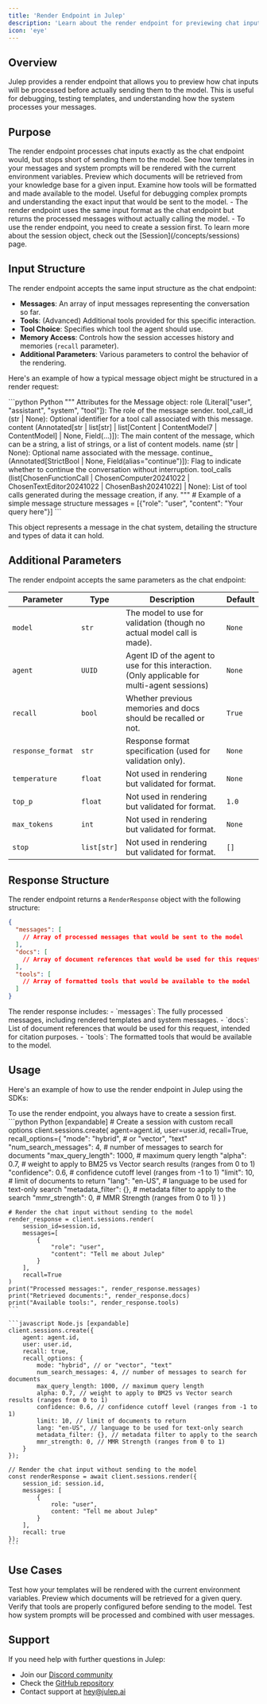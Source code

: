 ```yaml
---
title: 'Render Endpoint in Julep'
description: 'Learn about the render endpoint for previewing chat inputs before sending them to the model'
icon: 'eye'
---
```


## Overview

Julep provides a render endpoint that allows you to preview how chat inputs will be processed before actually sending them to the model. This is useful for debugging, testing templates, and understanding how the system processes your messages.

## Purpose

<Steps>
  <Step title="Preview Processing">
    The render endpoint processes chat inputs exactly as the chat endpoint would, but stops short of sending them to the model.
  </Step>
  <Step title="Template Rendering">
    See how templates in your messages and system prompts will be rendered with the current environment variables.
  </Step>
  <Step title="Document Retrieval">
    Preview which documents will be retrieved from your knowledge base for a given input.
  </Step>
  <Step title="Tool Configuration">
    Examine how tools will be formatted and made available to the model.
  </Step>
  <Step title="Debugging">
    Useful for debugging complex prompts and understanding the exact input that would be sent to the model.
  </Step>
</Steps>

<Info>  
  - The render endpoint uses the same input format as the chat endpoint but returns the processed messages without actually calling the model.
  - To use the render endpoint, you need to create a session first. To learn more about the session object, check out the [Session](/concepts/sessions) page.
</Info>

## Input Structure

The render endpoint accepts the same input structure as the chat endpoint:

- **Messages**: An array of input messages representing the conversation so far.
- **Tools**: (Advanced) Additional tools provided for this specific interaction.
- **Tool Choice**: Specifies which tool the agent should use.
- **Memory Access**: Controls how the session accesses history and memories (`recall` parameter).
- **Additional Parameters**: Various parameters to control the behavior of the rendering.

Here's an example of how a typical message object might be structured in a render request:

<Accordion title="Message Object Structure">
  ```python Python
    """
    Attributes for the Message object:
        role (Literal["user", "assistant", "system", "tool"]): The role of the message sender.
        tool_call_id (str | None): Optional identifier for a tool call associated with this message.
        content (Annotated[str | list[str] | list[Content | ContentModel7 | ContentModel] | None, Field(...)]): The main content of the message, which can be a string, a list of strings, or a list of content models.
        name (str | None): Optional name associated with the message.
        continue_ (Annotated[StrictBool | None, Field(alias="continue")]): Flag to indicate whether to continue the conversation without interruption.
        tool_calls (list[ChosenFunctionCall | ChosenComputer20241022 | ChosenTextEditor20241022 | ChosenBash20241022] | None): List of tool calls generated during the message creation, if any.
    """
    # Example of a simple message structure
    messages = [{"role": "user", "content": "Your query here"}]
  ```
  <p>This object represents a message in the chat system, detailing the structure and types of data it can hold.</p>
</Accordion>

## Additional Parameters

The render endpoint accepts the same parameters as the chat endpoint:

| Parameter           | Type    | Description                                      | Default  |
|---------------------|---------|--------------------------------------------------|----------|
| `model`             | `str`   | The model to use for validation (though no actual model call is made). | `None` |
| `agent`             | `UUID`  | Agent ID of the agent to use for this interaction. (Only applicable for multi-agent sessions) | `None` |
| `recall`            | `bool`  | Whether previous memories and docs should be recalled or not. | `True` |
| `response_format`   | `str`   | Response format specification (used for validation only). | `None` |
| `temperature`       | `float` | Not used in rendering but validated for format. | `None` |
| `top_p`             | `float` | Not used in rendering but validated for format. | `1.0` |
| `max_tokens`        | `int`   | Not used in rendering but validated for format. | `None` |
| `stop`              | `list[str]` | Not used in rendering but validated for format. | `[]` |

## Response Structure

The render endpoint returns a `RenderResponse` object with the following structure:

```json
{
  "messages": [
    // Array of processed messages that would be sent to the model
  ],
  "docs": [
    // Array of document references that would be used for this request
  ],
  "tools": [
    // Array of formatted tools that would be available to the model
  ]
}
```

<Info>
  The render response includes:
  - `messages`: The fully processed messages, including rendered templates and system messages.
  - `docs`: List of document references that would be used for this request, intended for citation purposes.
  - `tools`: The formatted tools that would be available to the model.
</Info>

## Usage

Here's an example of how to use the render endpoint in Julep using the SDKs:

<Info>
  To use the render endpoint, you always have to create a session first.
</Info>

<CodeGroup>
    ```python Python [expandable]
    # Create a session with custom recall options
    client.sessions.create(
        agent=agent.id,
        user=user.id,
        recall=True,
        recall_options={
            "mode": "hybrid", # or "vector", "text"
            "num_search_messages": 4, # number of messages to search for documents
            "max_query_length": 1000, # maximum query length
            "alpha": 0.7, # weight to apply to BM25 vs Vector search results (ranges from 0 to 1)
            "confidence": 0.6, # confidence cutoff level (ranges from -1 to 1)
            "limit": 10, # limit of documents to return
            "lang": "en-US", # language to be used for text-only search
            "metadata_filter": {}, # metadata filter to apply to the search
            "mmr_strength": 0, # MMR Strength (ranges from 0 to 1)
        }
    )

    # Render the chat input without sending to the model
    render_response = client.sessions.render(
        session_id=session.id,
        messages=[
            {
                "role": "user",
                "content": "Tell me about Julep"
            }
        ],
        recall=True
    )
    print("Processed messages:", render_response.messages)
    print("Retrieved documents:", render_response.docs)
    print("Available tools:", render_response.tools)
    ```

    ```javascript Node.js [expandable]
    client.sessions.create({
        agent: agent.id,
        user: user.id,
        recall: true,
        recall_options: {
            mode: "hybrid", // or "vector", "text"
            num_search_messages: 4, // number of messages to search for documents
            max_query_length: 1000, // maximum query length
            alpha: 0.7, // weight to apply to BM25 vs Vector search results (ranges from 0 to 1)
            confidence: 0.6, // confidence cutoff level (ranges from -1 to 1)
            limit: 10, // limit of documents to return
            lang: "en-US", // language to be used for text-only search
            metadata_filter: {}, // metadata filter to apply to the search
            mmr_strength: 0, // MMR Strength (ranges from 0 to 1)
        }
    });

    // Render the chat input without sending to the model
    const renderResponse = await client.sessions.render({
        session_id: session.id,
        messages: [
            {
                role: "user",
                content: "Tell me about Julep"
            }
        ],
        recall: true
    });
    ```
</CodeGroup>

## Use Cases

<CardGroup cols={2}>
  <Card title="Template Debugging" icon="bug">
    Test how your templates will be rendered with the current environment variables.
  </Card>
  <Card title="RAG Preview" icon="magnifying-glass">
    Preview which documents will be retrieved for a given query.
  </Card>
  <Card title="Tool Configuration" icon="wrench">
    Verify that tools are properly configured before sending to the model.
  </Card>
  <Card title="System Prompt Testing" icon="terminal">
    Test how system prompts will be processed and combined with user messages.
  </Card>
</CardGroup>

## Support

If you need help with further questions in Julep:

- Join our [Discord community](https://discord.com/invite/JTSBGRZrzj)
- Check the [GitHub repository](https://github.com/julep-ai/julep)
- Contact support at [hey@julep.ai](mailto:hey@julep.ai)